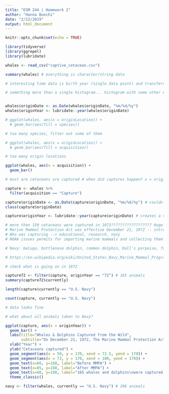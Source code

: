 ```yaml
---
title: "ESM 244 | Homework 2"
author: "Hanna Buechi"
date: "2/12/2019"
output: html_document
---
```


```r
knitr::opts_chunk$set(echo = TRUE)
```

```r

library(tidyverse)
library(ggrepel)
library(lubridate)

whales <- read_csv("captive_cetacean.csv")

```

```r

summary(whales) # everything is character/string data

# interesting time data is birth year (single data point) and transfers (could tell a story about individuals but hard to parse)

# something more than a single histogram... histogram with some other elements...


whales$originDate <- as.Date(whales$originDate, "%m/%d/%y")
whales$originYear <- lubridate::year(whales$originDate)

```


```r

# ggplot(whales, aes(x = originLocation)) +
  # geom_bar(aes(fill = species))

# too many species, filter out some of them

# ggplot(whales, aes(x = originLocation)) +
  # geom_bar(aes(fill = acquisition))

# too many origin locations

ggplot(whales, aes(x = acquisition)) +
  geom_bar()

# most are cetaceans are captured # when did captures happen? x = origin date --> month and year, y = number of animals captured

```


```r

capture <- whales %>% 
  filter(acquisition == "Capture")

capture$originDate <- as.Date(capture$originDate, "%m/%d/%y") # couldn't pipe this, unfortunately
class(capture$originDate)

capture$originYear <- lubridate::year(capture$originDate) # creates a vector which I add to the capture data set

```

```r



# more than 150 cetaceans were captured in 1972?????????????????? Huge outlier year
# Marine Mammal Protection Act was effective December 21, 1972 -- introduced December 4, 1971
# Who was capturing --> educational, research, navy
# NOAA issues permits for importing marine mammals and collecting them from the wild. No permit needed to transfer between US facilities (except approval from APHIS under Animal Welfare Act).

# Navy: beluga, bottlenose dolphin, common dolphin, Dall's porpoise, false killer whale, orca, Pacific white-sided, Pilot whale, Risso's dolphin, Rough-toothed dolphin

# https://en.wikipedia.org/wiki/United_States_Navy_Marine_Mammal_Program

# check what is going on in 1972

capture72 <- filter(capture, originYear == "72") # 165 animals
summary(capture72$currently)

length(capture$currently == "U.S. Navy")

count(capture, currently == "U.S. Navy")

# data looks fine

# what about all animals taken to Navy?

ggplot(capture, aes(x = originYear)) +
  geom_bar() +
  labs(title="Whales & Dolphins Captured from the Wild", 
       subtitle="On December 21, 1972, The Marine Mammal Protection Act went into effect. It requires a permit\nto capture a cetacean for scientific or display purposes.") +
  xlab("Year") +
  ylab("Cetaceans captured") +
  geom_segment(aes(x = 50, y = 170, xend = 72.5, yend = 170)) +
  geom_segment(aes(x = 73, y = 170, xend = 100, yend = 170)) +
  geom_text(x=60, y=160, label="Before MMPA") +
  geom_text(x=85, y=160, label="After MMPA") +
  geom_text(x=60, y=100, label="165 whales and dolphins\nwere captured in 1972.") +
  theme_classic()

```


```r

navy <- filter(whales, currently == "U.S. Navy") # 206 animals



```










